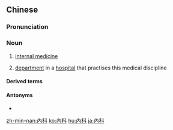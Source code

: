 {{also|内科}}
==Chinese==
{{zh-forms|s=内科}}

===Pronunciation===
{{zh-pron
|m=nèikē
|c=noi6 fo1
|h=pfs=nui-khô
|mn=qz:lǎi-kher/tw,xm,zz:lāi-kho
|cat=n
}}

===Noun===
{{zh-noun}}
# {{lb|zh|medicine}} [[internal medicine]]
# {{lb|zh|medicine}} [[department]] in a [[hospital]] that practises this medical discipline

====Derived terms====
{{zh-der|內科醫生}}

====Antonyms====
* {{zh-l|外科}}

[[zh-min-nan:內科]]
[[ko:內科]]
[[hu:內科]]
[[ja:內科]]